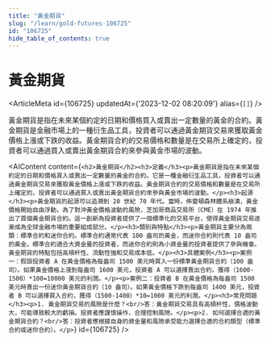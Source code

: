 ```yaml
---
title: "黃金期貨"
slug: "/learn/gold-futures-106725"
id: "106725"
hide_table_of_contents: true
---
```



# 黃金期貨

<ArticleMeta id={106725} updatedAt={'2023-12-02 08:20:09'} alias={`[]`} />
<div className='border-solid border-b border-t-0 my-4 border-[var(--ifm-color-gray-300)]' />

黃金期貨是指在未來某個約定的日期和價格買入或賣出一定數量的黃金的合約。黃金期貨是金融市場上的一種衍生品工具，投資者可以通過黃金期貨交易來獲取黃金價格上漲或下跌的收益。黃金期貨合約的交易價格和數量是在交易所上確定的，投資者可以通過買入或賣出黃金期貨合約來參與黃金市場的波動。

<AIContent content={`<h2>黃金期貨</h2><h3>定義</h3><p>黃金期貨是指在未來某個約定的日期和價格買入或賣出一定數量的黃金的合約。它是一種金融衍生品工具，投資者可以通過黃金期貨交易來獲取黃金價格上漲或下跌的收益。黃金期貨合約的交易價格和數量是在交易所上確定的，投資者可以通過買入或賣出黃金期貨合約來參與黃金市場的波動。</p><h3>起源</h3><p>黃金期貨的起源可以追溯到 20 世紀 70 年代。當時，佈雷頓森林體系崩潰，黃金價格開始自由浮動。為了對沖黃金價格波動的風險，芝加哥商品交易所（CME）在 1974 年推出了首個黃金期貨合約。這一創新為投資者提供了一個標準化的交易平台，使得黃金期貨交易逐漸成為全球金融市場的重要組成部分。</p><h3>類別與特點</h3><p>黃金期貨主要分為兩類：標準合約和迷你合約。標準合約通常代表 100 盎司的黃金，而迷你合約則代表 10 盎司的黃金。標準合約適合大資金量的投資者，而迷你合約則為小資金量的投資者提供了參與機會。黃金期貨的特點包括高槓杆性、流動性強和交易成本低。</p><h3>具體案例</h3><p>案例一：假設投資者 A 在黃金價格為每盎司 1500 美元時買入一份標準黃金期貨合約（100 盎司）。如果黃金價格上漲到每盎司 1600 美元，投資者 A 可以選擇賣出合約，獲得（1600-1500）*100=10000 美元的利潤。</p><p>案例二：投資者 B 在黃金價格為每盎司 1500 美元時賣出一份迷你黃金期貨合約（10 盎司）。如果黃金價格下跌到每盎司 1400 美元，投資者 B 可以選擇買入合約，獲得（1500-1400）*10=1000 美元的利潤。</p><h3>常見問題</h3><p>1. 黃金期貨交易的風險是什麼？<br/>答：黃金期貨交易具有高槓杆性，價格波動大，可能導致較大的虧損。投資者應謹慎操作，合理控制風險。</p><p>2. 如何選擇合適的黃金期貨合約？<br/>答：投資者應根據自身的資金量和風險承受能力選擇合適的合約類型（標準合約或迷你合約）。</p>`} id={106725} />
